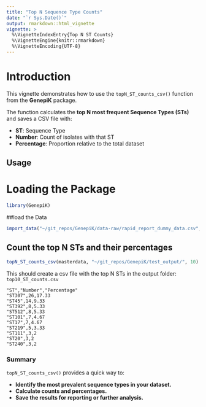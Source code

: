 ```yaml
---
title: "Top N Sequence Type Counts"
date: "`r Sys.Date()`"
output: rmarkdown::html_vignette
vignette: >
  %\VignetteIndexEntry{Top N ST Counts}
  %\VignetteEngine{knitr::rmarkdown}
  %\VignetteEncoding{UTF-8}
---
```


# Introduction

This vignette demonstrates how to use the `topN_ST_counts_csv()` function from the **GenepiK** package.  

The function calculates the **top N most frequent Sequence Types (STs)** and saves a CSV file with:

- **ST**: Sequence Type  
- **Number**: Count of isolates with that ST  
- **Percentage**: Proportion relative to the total dataset 

## Usage

# Loading the Package

```r
library(GenepiK)
```

##load the Data
```r
import_data("~/git_repos/GenepiK/data-raw/rapid_report_dummy_data.csv", "~/git_repos/")
```

## Count the top N STs and their percentages
```r
topN_ST_counts_csv(masterdata, "~/git_repos/GenepiK/test_output/", 10)
```

This should create a csv file with the top N STs in the output folder: `top10_ST_counts.csv`


```csv
"ST","Number","Percentage"
"ST307",26,17.33
"ST45",14,9.33
"ST392",8,5.33
"ST512",8,5.33
"ST101",7,4.67
"ST17",7,4.67
"ST219",5,3.33
"ST111",3,2
"ST20",3,2
"ST240",3,2
```


### Summary

`topN_ST_counts_csv()` provides a quick way to:

- **Identify the most prevalent sequence types in your dataset.**
- **Calculate counts and percentages.**
- **Save the results for reporting or further analysis.**

